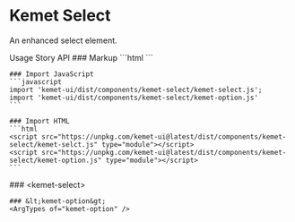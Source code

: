 
<Meta of={stories} />

# Kemet Select

An enhanced select element.

<kemet-tabs divider panel-effect="stacked">
  <kemet-tab slot="tab">Usage</kemet-tab>
  <kemet-tab slot="tab">Story</kemet-tab>
  <kemet-tab slot="tab">API</kemet-tab>
  <kemet-tab-panel slot="panel">
    ### Markup
    ```html
    <kemet-select>
      <kemet-option label="Item 1" value="1"></kemet-option>
      <kemet-option label="Item 2" value="2"></kemet-option>
      <kemet-option label="Item 3" value="3"></kemet-option>
    </kemet-select>
    ```

    ### Import JavaScript
    ```javascript
    import 'kemet-ui/dist/components/kemet-select/kemet-select.js';
    import 'kemet-ui/dist/components/kemet-select/kemet-option.js'
    ```

    ### Import HTML
    ```html
    <script src="https://unpkg.com/kemet-ui@latest/dist/components/kemet-select/kemet-selct.js" type="module"></script>
    <script src="https://unpkg.com/kemet-ui@latest/dist/components/kemet-select/kemet-option.js" type="module"></script>
    ```
  </kemet-tab-panel>
  <kemet-tab-panel slot="panel">
    <Canvas of={stories.Standard}  />
    <Controls of={stories.Standard} />
  </kemet-tab-panel>
  <kemet-tab-panel slot="panel">
    ### &lt;kemet-select&gt;
    <ArgTypes of="kemet-select" />

    ### &lt;kemet-option&gt;
    <ArgTypes of="kemet-option" />
  </kemet-tab-panel>
</kemet-tabs>
